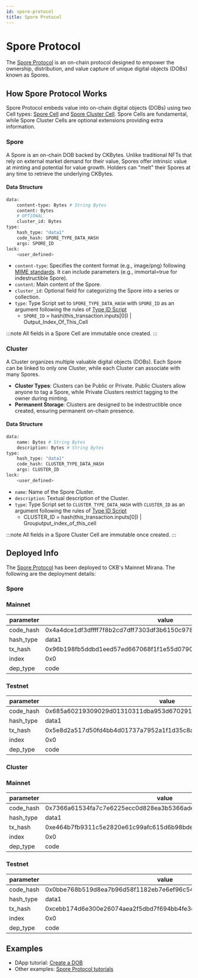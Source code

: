 ```yaml
---
id: spore-protocol
title: Spore Protocol
---
```


# Spore Protocol

The [Spore Protocol](https://github.com/sporeprotocol/spore-contract) is an on-chain protocol designed to empower the ownership, distribution, and value capture of unique digital objects (DOBs) known as Spores.

## How Spore Protocol Works

Spore Protocol embeds value into on-chain digital objects (DOBs) using two Cell types: [Spore Cell](#spore) and [Spore Cluster Cell](#cluster). Spore Cells are fundamental, while Spore Cluster Cells are optional extensions providing extra information.

### Spore

A Spore is an on-chain DOB backed by CKBytes. Unlike traditional NFTs that rely on external market demand for their value, Spores offer intrinsic value at minting and potential for value growth. Holders can "melt" their Spores at any time to retrieve the underlying CKBytes.

#### Data Structure

```bash
data:
    content-type: Bytes # String Bytes
    content: Bytes
    # OPTIONAL
    cluster_id: Bytes
type:
    hash_type: "data1"
    code_hash: SPORE_TYPE_DATA_HASH
    args: SPORE_ID
lock:
    <user_defined>
```

- `content-type`: Specifies the content format (e.g., image/png) following [MIME standards](https://datatracker.ietf.org/doc/html/rfc2046). It can include parameters (e.g., immortal=true for indestructible Spore).
- `content`: Main content of the Spore.
- `cluster_id`: Optional field for categorizing the Spore into a series or collection.
- `type`: Type Script set to `SPORE_TYPE_DATA_HASH` with `SPORE_ID` as an argument following the rules of [Type ID Script](https://docs.spore.pro/glossary/terms#type-id)
  - `SPORE_ID` = hash(this_transaction.inputs[0]) | Output_Index_Of_This_Cell

:::note
All fields in a Spore Cell are immutable once created.
:::

### Cluster

A Cluster organizes multiple valuable digital objects (DOBs). Each Spore can be linked to only one Cluster, while each Cluster can associate with many Spores.

- **Cluster Types**: Clusters can be Public or Private. Public Clusters allow anyone to tag a Spore, while Private Clusters restrict tagging to the owner during minting.
- **Permanent Storage**: Clusters are designed to be indestructible once created, ensuring permanent on-chain presence.

#### Data Structure

```bash
data:
    name: Bytes # String Bytes
    description: Bytes # String Bytes
type:
    hash_type: "data1"
    code_hash: CLUSTER_TYPE_DATA_HASH
    args: CLUSTER_ID
lock:
    <user_defined>
```

- `name`: Name of the Spore Cluster.
- `description`: Textual description of the Cluster.
- `type`: Type Script set to `CLUSTER_TYPE_DATA_HASH` with `CLUSTER_ID` as an argument following the rules of [Type ID Script](https://docs.spore.pro/glossary/terms#type-id)
  - CLUSTER_ID = hash(this_transaction.inputs[0]) | Grouputput_index_of_this_cell

:::note
All fields in a Spore Cluster Cell are immutable once created.
:::

## Deployed Info

The [Spore Protocol](https://github.com/sporeprotocol/spore-contract) has been deployed to CKB's Mainnet Mirana. The following are the deployment details:

### Spore

### Mainnet

| parameter | value                                                              |
| --------- | ------------------------------------------------------------------ |
| code_hash | 0x4a4dce1df3dffff7f8b2cd7dff7303df3b6150c9788cb75dcf6747247132b9f5 |
| hash_type | data1                                                              |
| tx_hash   | 0x96b198fb5ddbd1eed57ed667068f1f1e55d07907b4c0dbd38675a69ea1b69824 |
| index     | 0x0                                                                |
| dep_type  | code                                                               |

### Testnet

| parameter | value                                                              |
| --------- | ------------------------------------------------------------------ |
| code_hash | 0x685a60219309029d01310311dba953d67029170ca4848a4ff638e57002130a0d |
| hash_type | data1                                                              |
| tx_hash   | 0x5e8d2a517d50fd4bb4d01737a7952a1f1d35c8afc77240695bb569cd7d9d5a1f |
| index     | 0x0                                                                |
| dep_type  | code                                                               |

### Cluster

### Mainnet

| parameter | value                                                              |
| --------- | ------------------------------------------------------------------ |
| code_hash | 0x7366a61534fa7c7e6225ecc0d828ea3b5366adec2b58206f2ee84995fe030075 |
| hash_type | data1                                                              |
| tx_hash   | 0xe464b7fb9311c5e2820e61c99afc615d6b98bdefbe318c34868c010cbd0dc938 |
| index     | 0x0                                                                |
| dep_type  | code                                                               |

### Testnet

| parameter | value                                                              |
| --------- | ------------------------------------------------------------------ |
| code_hash | 0x0bbe768b519d8ea7b96d58f1182eb7e6ef96c541fbd9526975077ee09f049058 |
| hash_type | data1                                                              |
| tx_hash   | 0xcebb174d6e300e26074aea2f5dbd7f694bb4fe3de52b6dfe205e54f90164510a |
| index     | 0x0                                                                |
| dep_type  | code                                                               |

## Examples

- DApp tutorial: [Create a DOB](/docs/dapp/create-dob)
- Other examples: [Spore Protocol tutorials](https://docs.spore.pro/tutorials)
